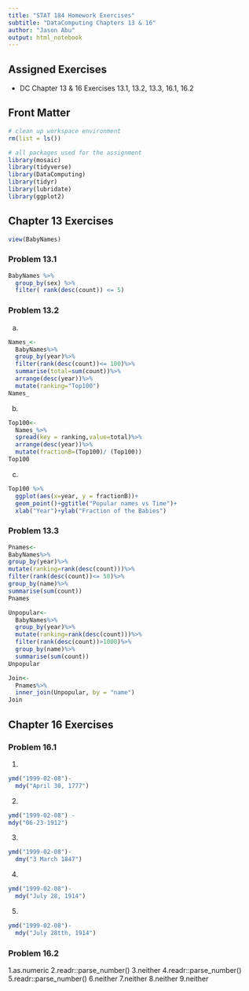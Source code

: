 ```yaml
---
title: "STAT 184 Homework Exercises" 
subtitle: "DataComputing Chapters 13 & 16"
author: "Jason Abu"
output: html_notebook
---
```


## Assigned Exercises

- DC Chapter 13 & 16 Exercises 13.1, 13.2, 13.3, 16.1, 16.2

## Front Matter

```r
# clean up workspace environment
rm(list = ls())

# all packages used for the assignment
library(mosaic)
library(tidyverse)
library(DataComputing)
library(tidyr)
library(lubridate)
library(ggplot2)

```



## Chapter 13 Exercises
```r
view(BabyNames)
```

### Problem 13.1

```r
BabyNames %>% 
  group_by(sex) %>%
  filter( rank(desc(count)) <= 5) 
```

### Problem 13.2
a)
```r
Names_<-
  BabyNames%>%
  group_by(year)%>%
  filter(rank(desc(count))<= 100)%>%
  summarise(total=sum(count))%>%
  arrange(desc(year))%>%
  mutate(ranking="Top100")
Names_
```

b)
```r
Top100<-
  Names_%>%
  spread(key = ranking,value=total)%>%
  arrange(desc(year))%>%
  mutate(fractionB=(Top100)/ (Top100))
Top100
```
c) 
```r
Top100 %>%
  ggplot(aes(x=year, y = fractionB))+
  geom_point()+ggtitle("Popular names vs Time")+
  xlab("Year")+ylab("Fraction of the Babies")
```
### Problem 13.3
```r
Pnames<-
BabyNames%>%
group_by(year)%>%
mutate(ranking=rank(desc(count)))%>%
filter(rank(desc(count))<= 50)%>%
group_by(name)%>%
summarise(sum(count))
Pnames
```
```r
Unpopular<-
  BabyNames%>%
  group_by(year)%>%
  mutate(ranking=rank(desc(count)))%>%
  filter(rank(desc(count))>1000)%>%
  group_by(name)%>%
  summarise(sum(count))
Unpopular
```

```r
Join<-
  Pnames%>%
  inner_join(Unpopular, by = "name")
Join
```
## Chapter 16 Exercises 

### Problem 16.1
1)
```r
ymd("1999-02-08")-
  mdy("April 30, 1777")
```
2)
```r
ymd("1999-02-08") -
mdy("06-23-1912")
```
3)
```r
ymd("1999-02-08")-
  dmy("3 March 1847")
```
4)
```r
ymd("1999-02-08")-
  mdy("July 28, 1914")
```
5)
```r
ymd("1999-02-08")-
  mdy("July 28tth, 1914")
```
### Problem 16.2
1.as.numeric
2.readr::parse_number()
3.neither
4.readr::parse_number()
5.readr::parse_number()
6.neither
7.neither
8.neither
9.neither
